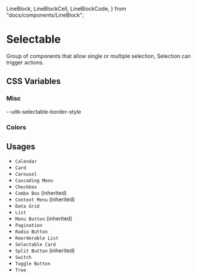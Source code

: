   LineBlock,
  LineBlockCell,
  LineBlockCode,
} from "docs/components/LineBlock";

<Meta title="Documentation/Styles and Theming/Characteristics/Selectable" />

# Selectable

Group of components that allow single or multiple selection, Selection can
trigger actions.

## CSS Variables

### Misc

<Canvas>
  <Story name="Misc">
    <DocGrid>
      <CursorBlock cursor="--uitk-selectable-cursor-active" />
      <CursorBlock cursor="--uitk-selectable-cursor-active" />
      <TextAlignBlock textAlign="--uitk-selectable-text-align" />
      <LineBlockCell />
      <LineBlockCode>--uitk-selectable-border-style</LineBlockCode>
      <LineBlock lineWidth="--uitk-selectable-border-width" />
    </DocGrid>
  </Story>
</Canvas>

### Colors

<Canvas>
  <Story name="Colors">
    <DocGrid>
      <ColorBlock colorVar="--uitk-selectable-background" />
      <ColorBlock colorVar="--uitk-selectable-background-hover" />
      <ColorBlock colorVar="--uitk-selectable-background-active" />
      <ColorBlock colorVar="--uitk-selectable-background-blur-active" />
      <ColorBlock colorVar="--uitk-selectable-border-color" />
      <ColorBlock colorVar="--uitk-selectable-border-color-hover" />
      <ColorBlock colorVar="--uitk-selectable-border-color-active" />
      <ColorBlock colorVar="--uitk-selectable-fill" />
      <ColorBlock colorVar="--uitk-selectable-fill-partial" />
      <ColorBlock colorVar="--uitk-selectable-fill-hover" />
      <ColorBlock colorVar="--uitk-selectable-fill-selected" />
      <ColorBlock colorVar="--uitk-selectable-stroke" />
      <ColorBlock colorVar="--uitk-selectable-stroke-selected" />
      <ColorBlock colorVar="--uitk-selectable-stroke-partial" />
      <ColorBlock colorVar="--uitk-selectable-stroke-hover" />
      <ColorBlock colorVar="--uitk-selectable-foreground" />
      <ColorBlock colorVar="--uitk-selectable-foreground-hover" />
      <ColorBlock colorVar="--uitk-selectable-foreground-active" />
      <ColorBlock colorVar="--uitk-selectable-foreground-blur-active" />
    </DocGrid>
  </Story>
</Canvas>

## Usages

- `Calendar`
- `Card`
- `Carousel`
- `Cascading Menu`
- `Checkbox`
- `Combo Box` (inherited)
- `Context Menu` (inherited)
- `Data Grid`
- `List`
- `Menu Button` (inherited)
- `Pagination`
- `Radio Button`
- `Reorderable List`
- `Selectable Card`
- `Split Button` (inherited)
- `Switch`
- `Toggle Button`
- `Tree`
